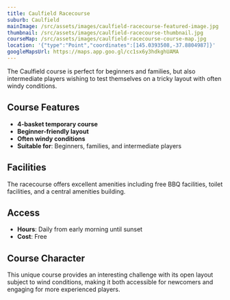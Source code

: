 ```yaml
---
title: Caulfield Racecourse
suburb: Caulfield
mainImage: /src/assets/images/caulfield-racecourse-featured-image.jpg
thumbnail: /src/assets/images/caulfield-racecourse-thumbnail.jpg
courseMap: /src/assets/images/caulfield-racecourse-course-map.jpg
location: '{"type":"Point","coordinates":[145.0393508,-37.8804987]}'
googleMapsUrl: https://maps.app.goo.gl/cc1sx6y3hdkghUAMA
---
```

The Caulfield course is perfect for beginners and families, but also intermediate players wishing to test themselves on a tricky layout with often windy conditions.

## Course Features

* **4-basket temporary course**
* **Beginner-friendly layout**
* **Often windy conditions**
* **Suitable for**: Beginners, families, and intermediate players

## Facilities

The racecourse offers excellent amenities including free BBQ facilities, toilet facilities, and a central amenities building.

## Access

* **Hours**: Daily from early morning until sunset
* **Cost**: Free

## Course Character

This unique course provides an interesting challenge with its open layout subject to wind conditions, making it both accessible for newcomers and engaging for more experienced players.
